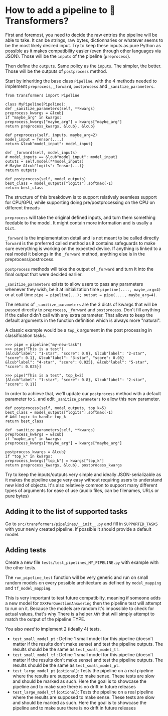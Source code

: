 <script>
</script>

<!--Copyright 2020 The HuggingFace Team. All rights reserved.

Licensed under the Apache License, Version 2.0 (the "License"); you may not use this file except in compliance with
the License. You may obtain a copy of the License at

http://www.apache.org/licenses/LICENSE-2.0

Unless required by applicable law or agreed to in writing, software distributed under the License is distributed on
an "AS IS" BASIS, WITHOUT WARRANTIES OR CONDITIONS OF ANY KIND, either express or implied. See the License for the
-->

# How to add a pipeline to 🤗 Transformers?

First and foremost, you need to decide the raw entries the pipeline will be able to take. It can be strings, raw bytes,
dictionnaries or whatever seems to be the most likely desired input. Try to keep these inputs as pure Python as
possible as it makes compatibility easier (even through other languages via JSON). Those will be the `inputs` of
the pipeline (`preprocess`).

Then define the `outputs`. Same policy as the `inputs`. The simpler, the better. Those will be the outputs of
`postprocess` method.

Start by inheriting the base class `Pipeline`. with the 4 methods needed to implement `preprocess`,
`_forward`, `postprocess` and `_sanitize_parameters`.


```
from transformers import Pipeline

class MyPipeline(Pipeline):
def _sanitize_parameters(self, **kwargs)
preprocess_kwargs = &lcub}
if "maybe_arg" in kwargs:
preprocess_kwargs["maybe_arg"] = kwargs["maybe_arg"]
return preprocess_kwargs, &lcub}, &lcub}

def preprocess(self, inputs, maybe_arg=2)
model_input = Tensor(....)
return &lcub"model_input": model_input}

def _forward(self, model_inputs)
# model_inputs == &lcub"model_input": model_input}
oututs = self.model(**model_inputs)
# Maybe &lcub"logits": Tensor(...)}
return outputs

def postprocess(self, model_outputs)
best_class = model_outputs["logits"].softmax(-1)
return best_class
```

The structure of this breakdown is to support relatively seemless support for CPU/GPU, while supporting doing
pre/postprocessing on the CPU on different threads

`preprocess` will take the original defined inputs, and turn them something feedable to the model. It might
contain more information and is usally a `Dict`.

`_forward` is the implementation detail and is not meant to be called directly `forward` is the preferred
called method as it contains safeguards to make sure everything is working on the expected device. If anything is
linked to a real model it belongs in the `_forward` method, anything else is in the preprocess/postrocess.

`postprocess` methods will take the output of `_forward` and turn it into the final output that were decided
earlier.

`_sanitize_parameters` exists to allow users to pass any parameters whenever they wish, be it at initialization
time `pipeline(...., maybe_arg=4)` or at call time `pipe = pipeline(...); output = pipe(...., maybe_arg=4)`.

The returns of `_sanitize_parameters` are the 3 dicts of kwargs that will be passed directly to `preprocess`,
`_forward` and `postprocess`. Don't fill anything if the caller didn't call with any extra parameter. That
allows to keep the default arguments in the function definition which is always more "natural".

A classic example would be a `top_k` argument in the post processing in classification tasks.

```
>>> pipe = pipeline("my-new-task")
>>> pipe("This is a test")
[&lcub"label": "1-star", "score": 0.8}, &lcub"label": "2-star", "score": 0.1}, &lcub"label": "3-star", "score": 0.05}
&lcub"label": "4-star", "score": 0.025}, &lcub"label": "5-star", "score": 0.025}]

>>> pipe("This is a test", top_k=2)
[&lcub"label": "1-star", "score": 0.8}, &lcub"label": "2-star", "score": 0.1}]
```

In order to achieve that, we'll update our `postprocess` method with a default parameter to `5`. and edit
`_sanitize_parameters` to allow this new parameter.


```
def postprocess(self, model_outputs, top_k=5)
best_class = model_outputs["logits"].softmax(-1)
# Add logic to handle top_k
return best_class

def _sanitize_parameters(self, **kwargs)
preprocess_kwargs = &lcub}
if "maybe_arg" in kwargs:
preprocess_kwargs["maybe_arg"] = kwargs["maybe_arg"]

postprocess_kwargs = &lcub}
if "top_k" in kwargs:
preprocess_kwargs["top_k"] = kwargs["top_k"]
return preprocess_kwargs, &lcub}, postprocess_kwargs
```

Try to keep the inputs/outputs very simple and ideally JSON-serializable as it makes the pipeline usage very easy
without requiring users to understand new kind of objects. It's also relatively common to support many different types
of arguments for ease of use (audio files, can be filenames, URLs or pure bytes)



## Adding it to the list of supported tasks

Go to `src/transformers/pipelines/__init__.py` and fill in `SUPPORTED_TASKS` with your newly created pipeline.
If possible it should provide a default model.

## Adding tests

Create a new file `tests/test_pipelines_MY_PIPELINE.py` with example with the other tests.

The `run_pipeline_test` function will be very generic and run on small random models on every possible
architecture as defined by `model_mapping` and `tf_model_mapping`.

This is very important to test future compatibilty, meaning if someone adds a new model for
`XXXForQuestionAnswering` then the pipeline test will attempt to run on it. Because the models are random it's
impossible to check for actual values, that's why There is a helper `ANY` that will simply attempt to match the
output of the pipeline TYPE.

You also *need* to implement 2 (ideally 4) tests.

- `test_small_model_pt` : Define 1 small model for this pipeline (doesn't matter if the results don't make sense)
  and test the pipeline outputs. The results should be the same as `test_small_model_tf`.
- `test_small_model_tf` : Define 1 small model for this pipeline (doesn't matter if the results don't make sense)
  and test the pipeline outputs. The results should be the same as `test_small_model_pt`.
- `test_large_model_pt` (`optional`): Tests the pipeline on a real pipeline where the results are supposed to
  make sense. These tests are slow and should be marked as such. Here the goal is to showcase the pipeline and to make
  sure there is no drift in future releases
- `test_large_model_tf` (`optional`): Tests the pipeline on a real pipeline where the results are supposed to
  make sense. These tests are slow and should be marked as such. Here the goal is to showcase the pipeline and to make
  sure there is no drift in future releases
